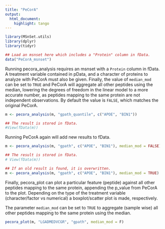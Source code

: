 ```yaml
---
title: "PeCorA"
output:
  html_document:
    highlight: tango
---
```


<!--
%\VignetteEngine{knitr::rmarkdown}
%\VignetteIndexEntry{PeCorA}
%\VignetteKeyword{MSnSet.utils}
%\VignettePackage{MSnSet.utils}
-->

<!--
```r
# set global chunk options
library("knitr")
opts_chunk$set(size='tiny')
```
-->


```r
library(MSnSet.utils)
library(dplyr)
library(tidyr)

## Load an msnset here which includes a "Protein" column in fData.
data("PeCorA_msnset")
```


Running pecora_analysis requires an msnset with a `Protein` column in fData. A treatment variable contained in
pData, and a character of proteins to analyze with PeCorA must also be given. Finally, the value of
`median_mod` can be set to `TRUE` and PeCorA will aggregate all other peptides using the median, 
lowering the degrees of freedom in the linear model to a more accurate number, as peptides mapping 
to the same protein are not independent observations. By default the value is `FALSE`, which matches
the original PeCorA.

```r
m <- pecora_analysis(m, "gpath_quantile", c("APOE", "BIN1"))

## The result is stored in fData.
#View(fData(m))

```


Running PeCorA again will add new results to fData.

```r
m <- pecora_analysis(m, "gpath", c("APOE", "BIN1"), median_mod = FALSE)

## The result is stored in fData.
# View(fData(m))

## If an old result is found, it is overwritten.
m <- pecora_analysis(m, "gpath", c("APOE", "BIN1"), median_mod = TRUE)

```

Finally, pecora_plot can plot a particular feature (peptide) against all other peptides 
mapping to the same protein, appending the p_value from PeCorA to the plot. Depending on the type of
the treatment variable (character/factor vs numerical) a boxplot/scatter plot is made, respectively.

The parameter `median_mod` can be set to `TRUE` to aggregate (sample wise) all other peptides mapping
to the same protein using the median.


```r
pecora_plot(m, "LGADMEDVCGR", "gpath", median_mod = F)

```







